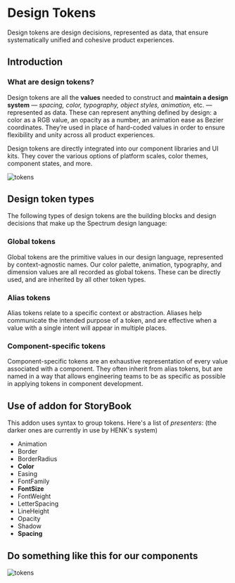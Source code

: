 
<Meta title="Design Tokens/Intro" />

# Design Tokens

Design tokens are design decisions, represented as data, that ensure systematically unified and cohesive product experiences.

## Introduction

### What are design tokens?

Design tokens are all the **values** needed to construct and **maintain a design system** — *spacing, color, typography, object styles, animation,* etc. — represented as data. These can represent anything defined by design: a color as a RGB value, an opacity as a number, an animation ease as Bezier coordinates. They’re used in place of hard-coded values in order to ensure flexibility and unity across all product experiences.

Design tokens are directly integrated into our component libraries and UI kits. They cover the various options of platform scales, color themes, component states, and more.

![tokens](https://spectrum.adobe.com/static/images/design_tokens@2x_1649708322885.png "title")

## Design token types

The following types of design tokens are the building blocks and design decisions that make up the Spectrum design language:

### Global tokens

Global tokens are the primitive values in our design language, represented by context-agnostic names. Our color palette, animation, typography, and dimension values are all recorded as global tokens. These can be directly used, and are inherited by all other token types.

### Alias tokens

Alias tokens relate to a specific context or abstraction. Aliases help communicate the intended purpose of a token, and are effective when a value with a single intent will appear in multiple places.

### Component-specific tokens

Component-specific tokens are an exhaustive representation of every value associated with a component. They often inherit from alias tokens, but are named in a way that allows engineering teams to be as specific as possible in applying tokens in component development.

## Use of addon for StoryBook

This addon uses syntax to group tokens. Here's a list of *presenters*:
(the darker ones are currently in use by HENK's system)

- Animation
- Border
- BorderRadius
- **Color**
- Easing
- FontFamily
- **FontSize**
- FontWeight
- LetterSpacing
- LineHeight
- Opacity
- Shadow
- **Spacing**

## Do something like this for our components

![tokens](https://style.monday.com/static/media/menuColorsExample.22be6f41.png "title")

